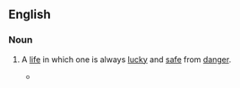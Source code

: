 ==English==

===Noun===
{{en-noun|head=[[charmed]] [[life]]|charmed lives}}

# {{context|idiomatic|lang=en}} A [[life]] in which one is always [[lucky]] and [[safe]] from [[danger]].
#* {{quote-news
|year=2011
|date=January 5
|author=Jonathan Stevenson 
|title=Arsenal 0 - 0 Man City
|work=BBC
|url=http://news.bbc.co.uk/sport2/hi/football/eng_prem/9331164.stm
|page=
|passage=Walcott thought he should have had a penalty when his cross appeared to strike the arm of Vincent Kompany and, either side of the break, Van Persie forced Hart to save one shot and fired another wide as City's goal continued to lead a '''charmed life'''. }}
